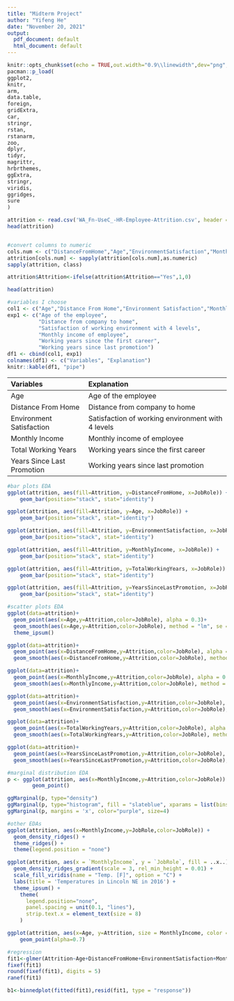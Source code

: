 ```yaml
---
title: "Midterm Project"
author: "Yifeng He"
date: "November 20, 2021"
output:
  pdf_document: default
  html_document: default
---
```


```r
knitr::opts_chunk$set(echo = TRUE,out.width="0.9\\linewidth",dev="png",fig.align  = 'center')
pacman::p_load(
ggplot2,
knitr,
arm,
data.table,
foreign,
gridExtra,
car,
stringr,
rstan,
rstanarm,
zoo,
dplyr,
tidyr,
magrittr,
hrbrthemes,
ggExtra,
stringr,
viridis,
ggridges,
sure
)
```


```r
attrition <- read.csv('WA_Fn-UseC_-HR-Employee-Attrition.csv', header = T)
head(attrition)


#convert columns to numeric
cols.num <- c("DistanceFromHome","Age","EnvironmentSatisfaction","MonthlyIncome","TotalWorkingYears","YearsSinceLastPromotion")
attrition[cols.num] <- sapply(attrition[cols.num],as.numeric)
sapply(attrition, class)

attrition$Attrition<-ifelse(attrition$Attrition=="Yes",1,0)

head(attrition)

#variables I choose
col1 <- c("Age","Distance From Home","Environment Satisfaction","Monthly Income","Total Working Years","Years Since Last Promotion")
exp1 <- c("Age of the employee",
          "Distance from company to home",
          "Satisfaction of working environment with 4 levels",
          "Monthly income of employee",
          "Working years since the first career",
          "Working years since last promotion")
df1 <- cbind(col1, exp1)
colnames(df1) <- c("Variables", "Explanation")
knitr::kable(df1, "pipe")
```

|Variables                  |Explanation                                       |
|:--------------------------|:-------------------------------------------------|
|Age                        |Age of the employee                               |
|Distance From Home         |Distance from company to home                     |
|Environment Satisfaction   |Satisfaction of working environment with 4 levels |
|Monthly Income             |Monthly income of employee                        |
|Total Working Years        |Working years since the first career              |
|Years Since Last Promotion |Working years since last promotion                |



```r
#bar plots EDA
ggplot(attrition, aes(fill=Attrition, y=DistanceFromHome, x=JobRole)) + 
    geom_bar(position="stack", stat="identity")

ggplot(attrition, aes(fill=Attrition, y=Age, x=JobRole)) + 
    geom_bar(position="stack", stat="identity")

ggplot(attrition, aes(fill=Attrition, y=EnvironmentSatisfaction, x=JobRole)) + 
    geom_bar(position="stack", stat="identity")

ggplot(attrition, aes(fill=Attrition, y=MonthlyIncome, x=JobRole)) + 
    geom_bar(position="stack", stat="identity")

ggplot(attrition, aes(fill=Attrition, y=TotalWorkingYears, x=JobRole)) + 
    geom_bar(position="stack", stat="identity")

ggplot(attrition, aes(fill=Attrition, y=YearsSinceLastPromotion, x=JobRole)) + 
    geom_bar(position="stack", stat="identity")

#scatter plots EDA
ggplot(data=attrition)+
  geom_point(aes(x=Age,y=Attrition,color=JobRole), alpha = 0.3)+
  geom_smooth(aes(x=Age,y=Attrition,color=JobRole), method = "lm", se = FALSE)+
  theme_ipsum()

ggplot(data=attrition)+
  geom_point(aes(x=DistanceFromHome,y=Attrition,color=JobRole), alpha = 0.3)+
  geom_smooth(aes(x=DistanceFromHome,y=Attrition,color=JobRole), method = "lm", se = FALSE)

ggplot(data=attrition)+
  geom_point(aes(x=MonthlyIncome,y=Attrition,color=JobRole), alpha = 0.3)+
  geom_smooth(aes(x=MonthlyIncome,y=Attrition,color=JobRole), method = "lm", se = FALSE)

ggplot(data=attrition)+
  geom_point(aes(x=EnvironmentSatisfaction,y=Attrition,color=JobRole), alpha = 0.3)+
  geom_smooth(aes(x=EnvironmentSatisfaction,y=Attrition,color=JobRole), method = "lm", se = FALSE)

ggplot(data=attrition)+
  geom_point(aes(x=TotalWorkingYears,y=Attrition,color=JobRole), alpha = 0.3)+
  geom_smooth(aes(x=TotalWorkingYears,y=Attrition,color=JobRole), method = "lm", se = FALSE)

ggplot(data=attrition)+
  geom_point(aes(x=YearsSinceLastPromotion,y=Attrition,color=JobRole), alpha = 0.3)+
  geom_smooth(aes(x=YearsSinceLastPromotion,y=Attrition,color=JobRole), method = "lm", se = FALSE)

#marginal distribution EDA
p <- ggplot(attrition, aes(x=MonthlyIncome,y=Attrition,color=JobRole)) +
        geom_point()

ggMarginal(p, type="density")
ggMarginal(p, type="histogram", fill = "slateblue", xparams = list(bins=10), margins = 'x')
ggMarginal(p, margins = 'x', color="purple", size=4)

#other EDAs
ggplot(attrition, aes(x=MonthlyIncome,y=JobRole,color=JobRole)) +
  geom_density_ridges() +
  theme_ridges() + 
  theme(legend.position = "none")

ggplot(attrition, aes(x = `MonthlyIncome`, y = `JobRole`, fill = ..x..)) +
  geom_density_ridges_gradient(scale = 3, rel_min_height = 0.01) +
  scale_fill_viridis(name = "Temp. [F]", option = "C") +
  labs(title = 'Temperatures in Lincoln NE in 2016') +
  theme_ipsum() +
    theme(
      legend.position="none",
      panel.spacing = unit(0.1, "lines"),
      strip.text.x = element_text(size = 8)
    )

ggplot(attrition, aes(x=Age, y=Attrition, size = MonthlyIncome, color = JobRole)) +
    geom_point(alpha=0.7)
```



```r
#regression
fit1<-glmer(Attrition~Age+DistanceFromHome+EnvironmentSatisfaction+MonthlyIncome+TotalWorkingYears+YearsSinceLastPromotion+(1|JobRole) ,data = attrition, family = binomial(link = "logit"))
fixef(fit1)
round(fixef(fit1), digits = 5)
ranef(fit1)


```


```r
b1<-binnedplot(fitted(fit1),resid(fit1, type = "response"))


```


